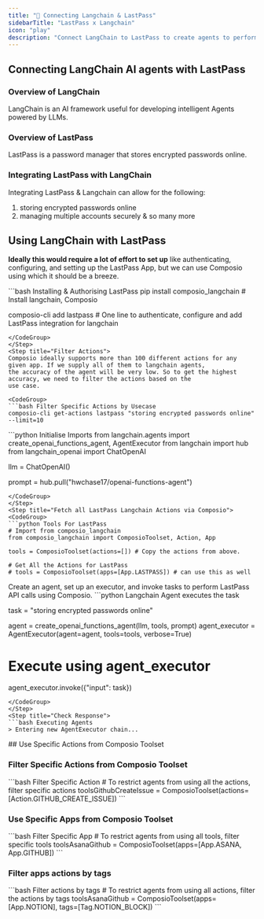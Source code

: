 ```yaml
---
title: "🚀 Connecting Langchain & LastPass"
sidebarTitle: "LastPass x Langchain"
icon: "play"
description: "Connect LangChain to LastPass to create agents to perform tasks using natural language"
---
```


## Connecting LangChain AI agents with LastPass

### Overview of LangChain

LangChain is an AI framework useful for developing intelligent Agents powered by LLMs.

### Overview of LastPass

LastPass is a password manager that stores encrypted passwords online.

### Integrating LastPass with LangChain

Integrating LastPass & Langchain can allow for the following:

1. storing encrypted passwords online
2. managing multiple accounts securely
& so many more

## Using LangChain with LastPass

<Steps>
<Step title="Setting Up the Environment">

**Ideally this would require a lot of effort to set up** like authenticating, configuring, and setting up the LastPass App, but we can use Composio using which it should be a breeze.

<CodeGroup>
```bash Installing & Authorising LastPass
pip install composio_langchain # Install langchain, Composio 

composio-cli add lastpass # One line to authenticate, configure and add LastPass integration for langchain
```
</CodeGroup>
</Step>
<Step title="Filter Actions">
Composio ideally supports more than 100 different actions for any given app. If we supply all of them to langchain agents, 
the accuracy of the agent will be very low. So to get the highest accuracy, we need to filter the actions based on the 
use case.

<CodeGroup>
```bash Filter Specific Actions by Usecase
composio-cli get-actions lastpass "storing encrypted passwords online" --limit=10
```
</CodeGroup>

</Step>
<Step title="Import Base Packages">

<CodeGroup>
```python Initialise Imports
from langchain.agents import create_openai_functions_agent, AgentExecutor
from langchain import hub
from langchain_openai import ChatOpenAI


llm = ChatOpenAI()

prompt = hub.pull("hwchase17/openai-functions-agent")
```
</CodeGroup>
</Step>
<Step title="Fetch all LastPass Langchain Actions via Composio">
<CodeGroup>
```python Tools For LastPass
# Import from composio_langchain
from composio_langchain import ComposioToolset, Action, App

tools = ComposioToolset(actions=[]) # Copy the actions from above. 

# Get All the Actions for LastPass
# tools = ComposioToolset(apps=[App.LASTPASS]) # can use this as well
```
</CodeGroup>
</Step>
<Step title="Execute the Agent">
Create an agent, set up an executor, and invoke tasks to perform LastPass API calls using Composio. 
<CodeGroup>
```python Langchain Agent executes the task

task = "storing encrypted passwords online"

agent = create_openai_functions_agent(llm, tools, prompt)
agent_executor = AgentExecutor(agent=agent, tools=tools, verbose=True)

# Execute using agent_executor
agent_executor.invoke({"input": task})
```
</CodeGroup>
</Step>
<Step title="Check Response">
```bash Executing Agents
> Entering new AgentExecutor chain...
```
</Step>
</Steps>
## Use Specific Actions from Composio Toolset

### Filter Specific Actions from Composio Toolset

<CodeGroup>
```bash Filter Specific Action
# To restrict agents from using all the actions, filter specific actions
toolsGithubCreateIssue = ComposioToolset(actions=[Action.GITHUB_CREATE_ISSUE])
```
</CodeGroup>

### Use Specific Apps from Composio Toolset
<CodeGroup>
```bash Filter Specific App
# To restrict agents from using all tools, filter specific tools
toolsAsanaGithub = ComposioToolset(apps=[App.ASANA, App.GITHUB])
```
</CodeGroup>

### Filter apps actions by tags 
<CodeGroup>
```bash Filter actions by tags
# To restrict agents from using all actions, filter the actions by tags
toolsAsanaGithub = ComposioToolset(apps=[App.NOTION], tags=[Tag.NOTION_BLOCK])
```
</CodeGroup>

